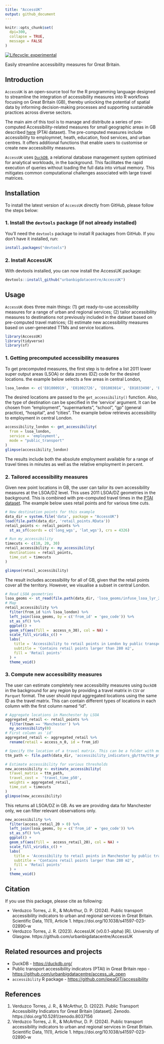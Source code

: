 ```yaml
---
title: "AccessUK"
output: github_document
---
```


```r
knitr::opts_chunk$set(
  dpi=300,
  collapse = TRUE,
  message = FALSE
)
```


[![Lifecycle:
experimental](https://img.shields.io/badge/lifecycle-experimental-orange.svg)](https://lifecycle.r-lib.org/articles/stages.html)

Easily streamline accessibility measures for Great Britain.

## Introduction

`AccessUK` is an open-source tool for the R programming language designed to streamline the integration of accessibility measures into R workflows focusing on Great Britain (GB), thereby unlocking the potential of spatial data by informing decision-making processes and supporting sustainable practices across diverse sectors.

The main aim of this tool is to manage and distribute a series of pre-computed Accessibility-related measures for small geographic areas in GB described [here](https://www.nature.com/articles/s41597-023-02890-w) (PTAI dataset). The pre-computed measures include accessibility to employmnet, heath, education, food services, and urban centres. It offers additional functions that enable users to customise or create new accessibility measures.

`AccessUK` uses [`DuckDB`](https://duckdb.org/), a relational database management system optimised for analytical workloads, in the background. This facilitates the rapid execution of queries without loading the full data into virtual memory. This mitigates common computational challenges associated with large travel matrices.

## Installation

To install the latest version of `AccessUK` directly from GitHub, please follow the steps below:

### 1. Install the `devtools` package (if not already installed)

You'll need the `devtools` package to install R packages from GitHub. If you don't have it installed, run:

```R
install.packages("devtools")
```
### 2. Install AccessUK

With devtools installed, you can now install the AccessUK package:

```R
devtools::install_github("urbanbigdatacentre/AccessUK")
```
## Usage

`AccessUK` does three main things: (1) get ready-to-use accessibility measures for a range of urban and regional services; (2) tailor accessibility measures to destinations not previously included in the dataset based on pre-computed travel matrices; (3) estimate new accessibility measures based on user-generated TTMs and service locations.

```r
library(AccessUK)
library(tidyverse)
library(sf)
```


### 1. Getting precomputed accessibility measures

To get precomputed measures, the first step is to define a list 2011 lower super output areas (LSOA)  or data zones (DZ) code for the desired locations. the example below selects a few areas in central London,

```r
lsoa_london <- c('E01000919', 'E01002726', 'E01003014', 'E01033490', 'E01000914', 'E01000937', 'E01032583', 'E01000855', 'E01003016', 'E01000918', 'E01000002', 'E01032739', 'E01000916', 'E01004734', 'E01000936', 'E01004735', 'E01002724', 'E01000850', 'E01033596', 'E01000852', 'E01000853', 'E01003927', 'E01033595', 'E01004731', 'E01000001', 'E01003935', 'E01004763', 'E01004736', 'E01000917', 'E01003929', 'E01003013', 'E01032740', 'E01032582', 'E01000915', 'E01003930', 'E01000920', 'E01003017', 'E01003934', 'E01004733', 'E01032584')
```

The desired locations are passed to the `get_accessibility()` function. Also, the type of destination can be specified in the 'service' argument. It can be chosen from "employment", "supermarkets", "school", "gp" (general practice), "hospital", and "cities". The example below retrieves accessibility to employment in central London.

```R
accessibility_london <- get_accessibility(
  from = lsoa_london, 
  service = 'employment', 
  mode = "public_transport"
)
glimpse(accessibility_london)
```
The results include both the absolute employment available for a range of travel times in minutes as well as the relative employment in percent.

### 2. Tailored accessibility measures

Given new point locations in GB, the user can tailor its own accessibility measures at the LSOA/DZ level. This uses 2011 LSOA/DZ geometries in the background. This is combined with pre-computed travel times in the [PTAI dataset](https://www.nature.com/articles/s41597-023-02890-w). The example below uses retail points and for various time cuts.

```r
# New destination points for this example
data_dir = system.file('data', package = "AccessUK")
load(file.path(data_dir, 'retail_points.RData'))
retail_points <- retail_points %>% 
  st_as_sf(coords = c('long_wgs', 'lat_wgs'), crs = 4326)

# Run my_accessibility
timecuts <- c(10, 20, 30)
retail_accessibility <- my_accessibility(
  destinations = retail_points, 
  time_cut = timecuts
)

glimpse(retail_accessibility)
```

The result includes accessibility for all of GB, given that the retail points cover all the territory. However, we visualise a subset in central London.

```r
# Read LSOA geometries
lsoa_geoms <- st_read(file.path(data_dir, 'lsoa_geoms/infuse_lsoa_lyr_2011_clipped.shp'))
# Map
retail_accessibility %>% 
  filter(from_id %in% lsoa_london) %>% 
  left_join(lsoa_geoms, by = c('from_id' = 'geo_code')) %>% 
  st_as_sf() %>% 
  ggplot() +
  geom_sf(aes(fill =  access_n_30), col = NA) +
  scale_fill_viridis_c() +
  labs(
    title = 'Accessibility to retail points in London by public transport within 30 minutes',
    subtitle = 'Contains retail points larger than 280 m2',
    fill = 'Retail points'
  ) +
  theme_void()
```


### 3. Compute new accessibility measures

The user can estimate completely new accessibility measures using `DuckDB` in the background for any region by providing a travel matrix in `CSV` or `Parquet` format. The user should input aggregated locations using the same ID as the travel matrix. This can contain different types of locations in each column with the first column named "id".

```r
# Aggregate locations in Manchester by LSOA
aggregated_retail <- retail_points %>% 
  filter(town == 'Manchester') %>% 
  my_accessibility(0)
# First column as 'id'
aggregated_retail <- aggregated_retail %>% 
  rename(retail = access_n_0, id = from_id)

# Specify the location of a travel matrix. This can be a folder with multiple files or a single file
ttm_path <- file.path(data_dir, 'accessibility_indicators_gb/ttm/ttm_pt_20211122.csv')

# Estimate accessibility for various thresholds
new_accessibility <- estimate_accessibility(
  travel_matrix = ttm_path, 
  travel_cost =  'travel_time_p50',
  weights = aggregated_retail, 
  time_cut = timecuts
)
glimpse(new_accessibility)
```
This returns all LSOA/DZ in GB. As we are providing data for Manchester only, we can filter relevant observations only.

```r
new_accessibility %>% 
  filter(access_retail_20 > 0) %>% 
  left_join(lsoa_geoms, by = c('from_id' = 'geo_code')) %>% 
  st_as_sf() %>% 
  ggplot() +
  geom_sf(aes(fill =  access_retail_20), col = NA) +
  scale_fill_viridis_c() +
  labs(
    title = 'Accessibility to retail points in Manchester by public transport within 20 minutes',
    subtitle = 'Contains retail points larger than 280 m2',
    fill = 'Retail points'
  ) +
  theme_void()
```


## Citation

If you use this package, please cite as following:

*  Verduzco Torres, J. R., & McArthur, D. P. (2024). Public transport accessibility indicators to urban and regional services in Great Britain. Scientific Data, 11(1), Article 1. https://doi.org/10.1038/s41597-023-02890-w
* Verduzco Torres, J. R. (2023). AccessUK (v0.0.1-alpha) [R]. University of Glasgow. https://github.com/urbanbigdatacentre/AccessUK


## Related resources and projects

* DuckDB - <https://duckdb.org/>
* Public transport accessibility indicators (PTAI) in Great Britain repo - <https://github.com/urbanbigdatacentre/access_uk_open>
* `accessibility` R package - <https://github.com/ipeaGIT/accessibility>


## References

1. Verduzco Torres, J. R., & McArthur, D. (2022). Public Transport Accessibility Indicators for Great Britain [dataset]. Zenodo. https://doi.org/10.5281/zenodo.8037156
2. Verduzco Torres, J. R., & McArthur, D. P. (2024). Public transport accessibility indicators to urban and regional services in Great Britain. Scientific Data, 11(1), Article 1. https://doi.org/10.1038/s41597-023-02890-w
